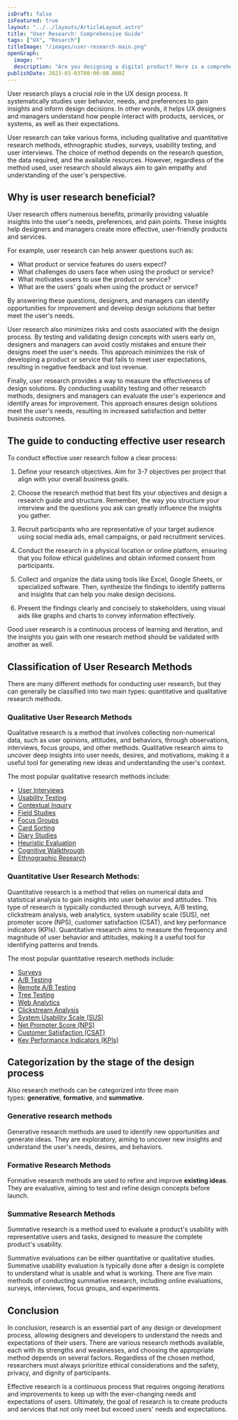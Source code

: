 ```yaml
---
isDraft: false
isFeatured: true
layout: "../../layouts/ArticleLayout.astro"
title: "User Research: Comprehensive Guide"
tags: ["UX", "Resarch"]
titleImage: "/images/user-research-main.png"
openGraph:
  image: ""
  description: "Are you designing a digital product? Here is a comprehensive guide on user research methodologies to help you meet users' needs and expectations."
publishDate: 2023-03-03T00:00:00.000Z
---
```


User research plays a crucial role in the UX design process. It systematically studies user behavior, needs, and preferences to gain insights and inform design decisions. In other words, it helps UX designers and managers understand how people interact with products, services, or systems, as well as their expectations.

User research can take various forms, including qualitative and quantitative research methods, ethnographic studies, surveys, usability testing, and user interviews. The choice of method depends on the research question, the data required, and the available resources. However, regardless of the method used, user research should always aim to gain empathy and understanding of the user's perspective.

## Why is user research beneficial?

User research offers numerous benefits, primarily providing valuable insights into the user's needs, preferences, and pain points. These insights help designers and managers create more effective, user-friendly products and services.

For example, user research can help answer questions such as:

- What product or service features do users expect?
- What challenges do users face when using the product or service?
- What motivates users to use the product or service?
- What are the users' goals when using the product or service?

By answering these questions, designers, and managers can identify opportunities for improvement and develop design solutions that better meet the user's needs.

User research also minimizes risks and costs associated with the design process. By testing and validating design concepts with users early on, designers and managers can avoid costly mistakes and ensure their designs meet the user's needs. This approach minimizes the risk of developing a product or service that fails to meet user expectations, resulting in negative feedback and lost revenue.

Finally, user research provides a way to measure the effectiveness of design solutions. By conducting usability testing and other research methods, designers and managers can evaluate the user's experience and identify areas for improvement. This approach ensures design solutions meet the user's needs, resulting in increased satisfaction and better business outcomes.

## The guide to conducting effective user research

To conduct effective user research follow a clear process:

1. Define your research objectives. Aim for 3-7 objectives per project that align with your overall business goals.

2. Choose the research method that best fits your objectives and design a research guide and structure. Remember, the way you structure your interview and the questions you ask can greatly influence the insights you gather.

3. Recruit participants who are representative of your target audience using social media ads, email campaigns, or paid recruitment services.

4. Conduct the research in a physical location or online platform, ensuring that you follow ethical guidelines and obtain informed consent from participants.

5. Collect and organize the data using tools like Excel, Google Sheets, or specialized software. Then, synthesize the findings to identify patterns and insights that can help you make design decisions.

6. Present the findings clearly and concisely to stakeholders, using visual aids like graphs and charts to convey information effectively.

Good user research is a continuous process of learning and iteration, and the insights you gain with one research method should be validated with another as well.

## Classification of User Research Methods

There are many different methods for conducting user research, but they can generally be classified into two main types: quantitative and qualitative research methods.

### Qualitative User Research Methods

Qualitative research is a method that involves collecting non-numerical data, such as user opinions, attitudes, and behaviors, through observations, interviews, focus groups, and other methods. Qualitative research aims to uncover deep insights into user needs, desires, and motivations, making it a useful tool for generating new ideas and understanding the user's context.

The most popular qualitative research methods include:

- [User Interviews](/blog/user-interviews)
- [Usability Testing](/blog/usability-testing)
- [Contextual Inquiry](/blog/contextual-inquiry)
- [Field Studies](/blog/field-studies)
- [Focus Groups](/blog/focus-groups)
- [Card Sorting](/blog/card-sorting)
- [Diary Studies](/blog/diary-studies)
- [Heuristic Evaluation](/blog/heuristic-evaluation)
- [Cognitive Walkthrough](/blog/cognitive-walkthrough)
- [Ethnographic Research](/blog/ethnographic-research)

### Quantitative User Research Methods:

Quantitative research is a method that relies on numerical data and statistical analysis to gain insights into user behavior and attitudes. This type of research is typically conducted through surveys, A/B testing, clickstream analysis, web analytics, system usability scale (SUS), net promoter score (NPS), customer satisfaction (CSAT), and key performance indicators (KPIs). Quantitative research aims to measure the frequency and magnitude of user behavior and attitudes, making it a useful tool for identifying patterns and trends.

The most popular quantitative research methods include:

- [Surveys](/blog/surveys)
- [A/B Testing](/blog/a-b-testing)
- [Remote A/B Testing](/blog/remote-a-b-testing)
- [Tree Testing](/blog/tree-testing)
- [Web Analytics](/blog/web-analytics)
- [Clickstream Analysis](/blog/clickstream-analysis)
- [System Usability Scale (SUS)](/blog/system-usability-scale)
- [Net Promoter Score (NPS)](/blog/net-promoter-score)
- [Customer Satisfaction (CSAT)](/blog/customer-satisfaction)
- [Key Performance Indicators (KPIs)](/blog/key-performance-indicators)

## Categorization by the stage of the design process

Also research methods can be categorized into three main types: **generative**, **formative**, and **summative**.

### Generative research methods

Generative research methods are used to identify new opportunities and generate ideas. They are exploratory, aiming to uncover new insights and understand the user's needs, desires, and behaviors.

### Formative Research Methods

Formative research methods are used to refine and improve **existing ideas**. They are evaluative, aiming to test and refine design concepts before launch.

### Summative Research Methods

Summative research is a method used to evaluate a product's usability with representative users and tasks, designed to measure the complete product's usability.

Summative evaluations can be either quantitative or qualitative studies. Summative usability evaluation is typically done after a design is complete to understand what is usable and what is working. There are five main methods of conducting summative research, including online evaluations, surveys, interviews, focus groups, and experiments.

## Conclusion

In conclusion, research is an essential part of any design or development process, allowing designers and developers to understand the needs and expectations of their users. There are various research methods available, each with its strengths and weaknesses, and choosing the appropriate method depends on several factors. Regardless of the chosen method, researchers must always prioritize ethical considerations and the safety, privacy, and dignity of participants.

Effective research is a continuous process that requires ongoing iterations and improvements to keep up with the ever-changing needs and expectations of users. Ultimately, the goal of research is to create products and services that not only meet but exceed users' needs and expectations.
